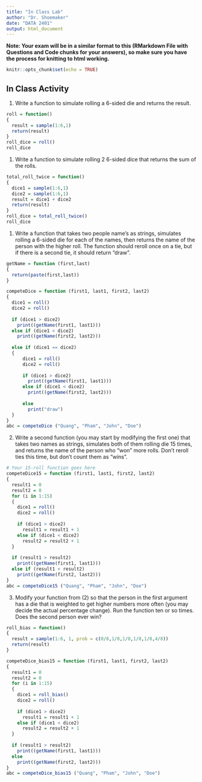 ```yaml
---
title: "In Class Lab"
author: "Dr. Shoemaker"
date: "DATA 2401"
output: html_document
---
```

**Note: Your exam will be in a similar format to this (RMarkdown File with Questions and Code chunks for your answers), so make sure you have the process for knitting to html working.** 

```r
knitr::opts_chunk$set(echo = TRUE)
```

## In Class Activity 

1. Write a function to simulate rolling a 6-sided die and returns the result.

```r
roll = function()
{
  result = sample(1:6,1)
  return(result)
}
roll_dice = roll()
roll_dice
```



1. Write a function to simulate rolling 2 6-sided dice that returns the sum of the rolls. 

```r
total_roll_twice = function()
{
  dice1 = sample(1:6,1)
  dice2 = sample(1:6,1)
  result = dice1 + dice2
  return(result)
}
roll_dice = total_roll_twice()
roll_dice

```


1. Write a function that takes two people name's as strings, simulates rolling a 6-sided die for each of the names, then returns the name of the person with the higher roll. The function should reroll once on a tie, but if there is a second tie, it should return "draw". 

```r

getName = function (first,last)
{
  return(paste(first,last))
}

competeDice = function (first1, last1, first2, last2)
{
  dice1 = roll()
  dice2 = roll()
  
  if (dice1 > dice2)
    print((getName(first1, last1)))
  else if (dice1 < dice2)
    print((getName(first2, last2)))
  
  else if (dice1 == dice2)
  {
      dice1 = roll()
      dice2 = roll()
      
      if (dice1 > dice2)
        print((getName(first1, last1)))
      else if (dice1 < dice2)
        print((getName(first2, last2)))
      
      else 
        print("draw")
  }
}
abc = competeDice ("Quang", "Pham", "John", "Doe")
```


2. Write a second function (you may start by modifying the first one) that takes two names as strings, simulates both of them rolling die 15 times, and returns the name of the person who "won" more rolls. Don't reroll ties this time, but don't count them as "wins". 

```r
# Your 15-roll function goes here
competeDice15 = function (first1, last1, first2, last2)
{
  result1 = 0
  result2 = 0
  for (i in 1:15)
  {
    dice1 = roll()
    dice2 = roll()
    
    if (dice1 > dice2)
      result1 = result1 + 1
    else if (dice1 < dice2)
      result2 = result2 + 1
  }
  
  if (result1 > result2)
    print((getName(first1, last1)))
  else if (result1 < result2)
    print((getName(first2, last2)))
}
abc = competeDice15 ("Quang", "Pham", "John", "Doe")
```


3. Modify your function from (2) so that the person in the first argument has a die that is weighted to get higher numbers more often (you may decide the actual percentage change). Run the function ten or so times. Does the second person ever win?

```r
roll_bias = function()
{
  result = sample(1:6, 1, prob = c(0/8,1/8,1/8,1/8,1/8,4/8))
  return(result)
}

competeDice_bias15 = function (first1, last1, first2, last2)
{
  result1 = 0
  result2 = 0
  for (i in 1:15)
  {
    dice1 = roll_bias()
    dice2 = roll()
    
    if (dice1 > dice2)
      result1 = result1 + 1
    else if (dice1 < dice2)
      result2 = result2 + 1
  }
  
  if (result1 > result2)
    print((getName(first1, last1)))
  else 
    print((getName(first2, last2)))
}
abc = competeDice_bias15 ("Quang", "Pham", "John", "Doe")
```

